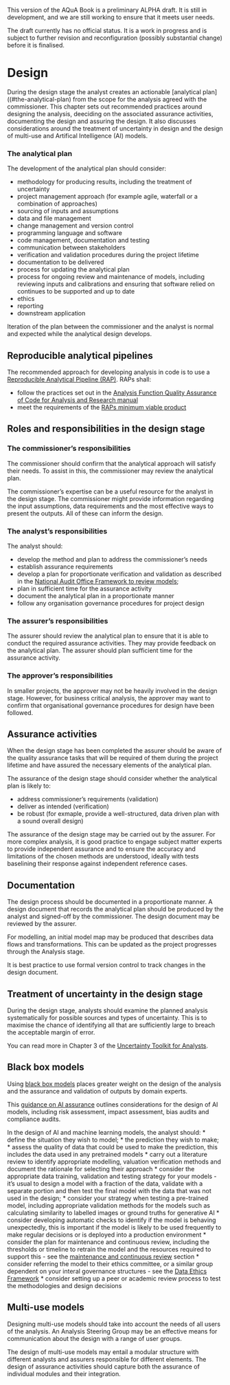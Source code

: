 ::: {.callout-important}
This version of the AQuA Book is a preliminary ALPHA draft.  It is still in development, and we are still working to ensure that it meets user needs. 

The draft currently has no official status. It is a work in progress and is subject to further revision and reconfiguration (possibly substantial change) before it is finalised. 
:::

# Design

During the design stage the analyst creates an actionable [analytical plan]((#the-analytical-plan) from the scope for the analysis agreed with the commissioner. This chapter sets out recommended practices around designing the analysis, deeciding on the associated assurance activities, documenting the design and assuring the design. It also discusses considerations around the treatment of uncertainty in design and the design of multi-use and Artifical Intelligence (AI) models.

### The analytical plan

The development of the analytical plan should consider:

* methodology for producing results, including the treatment of uncertainty
* project management approach (for example agile, waterfall or a combination of approaches)
* sourcing of inputs and assumptions
* data and file management
* change management and version control
* programming language and software
* code management, documentation and testing
* communication between stakeholders
* verification and validation procedures during the project lifetime
* documentation to be delivered
* process for updating the analytical plan
* process for ongoing review and maintenance of models, including reviewing inputs and calibrations and ensuring that software relied on continues to be supported and up to date
* ethics
* reporting
* downstream application

Iteration of the plan between the commissioner and the analyst is normal and expected while the analytical design develops. 

::: {.callout-tip}
# Reproducible analytical pipelines<a name="rap"></a>

The recommended approach for developing analysis in code is to use a [Reproducible Analytical Pipeline (RAP)](https://analysisfunction.civilservice.gov.uk/support/reproducible-analytical-pipelines/). RAPs shall:

* follow the practices set out in the [Analysis Function Quality Assurance of Code for Analysis and Research manual](https://best-practice-and-impact.github.io/qa-of-code-guidance/intro.html)
* meet the requirements of the [RAPs minimum viable product](https://github.com/best-practice-and-impact/rap_mvp_maturity_guidance/blob/master/Reproducible-Analytical-Pipelines-MVP.md)

:::

## Roles and responsibilities in the design stage

### The commissioner's responsibilities

The commissioner should confirm that the analytical approach will satisfy their needs. To assist in this, the commissioner may review the analytical plan.

The commissioner's expertise can be a useful resource for the analyst in the design stage. The commissioner might provide information regarding the input assumptions, data requirements and the most effective ways to present the outputs. All of these can inform the design.


### The analyst's responsibilities 

The analyst should: 

*  develop the method and plan to address the commissioner’s needs
*  establish assurance requirements
*  develop a plan for proportionate verification and validation as described in the [National Audit Office Framework to review models](https://www.nao.org.uk/wp-content/uploads/2016/03/11018-002-Framework-to-review-models_External_4DP.pdf); 
*  plan in sufficient time for the assurance activity
*  document the analytical plan in a proportionate manner
*  follow any organisation governance procedures for project design

### The assurer's responsibilities 

The assurer should review the analytical plan to ensure that it is able to conduct the required assurance activities. They may provide feedback on the analytical plan. The assurer should plan sufficient time for the assurance activity. 


### The approver's responsibilities

In smaller projects, the approver may not be heavily involved in the design stage. However, for business critical analysis, the approver may want to confirm that organisational governance procedures for design have been followed.


## Assurance activities

When the design stage has been completed the assurer should be aware of the quality assurance tasks that will be required of them during the project lifetime and have assured the necessary elements of the analytical plan.

The assurance of the design stage should consider whether the analytical plan is likely to:  

* address commissioner's requirements (validation)
* deliver as intended (verification)
* be robust (for exmaple, provide a well-structured, data driven plan with a sound overall design)

The assurance of the design stage may be carried out by the assurer. For more complex analysis, it is good practice to engage subject matter experts to provide independent assurance and to ensure the accuracy and limitations of the chosen methods are understood, ideally with tests baselining their response against independent reference cases.


## Documentation

The design process should be documented in a proportionate manner. A design document that records the analytical plan should be produced by the analyst and signed-off by the commissioner. The design document may be reviewed by the assurer.

For modelling, an initial model map may be produced that describes data flows and transformations. This can be updated as the project progresses through the Analysis stage.

It is best practice to use formal version control to track changes in the design document.

## Treatment of uncertainty in the design stage

During the design stage, analysts should examine the planned analysis systematically for possible sources and types of uncertainty. This is to maximise the chance of identifying all that are sufficiently large to breach the acceptable margin of error. 

You can read more in Chapter 3 of the [Uncertainty Toolkit for Analysts](https://analystsuncertaintytoolkit.github.io/UncertaintyWeb/chapter_3.html).


## Black box models

Using [black box models](definitions_and_key_concepts.qmd/#black-box-models) places greater weight on the design of the analysis and the assurance and validation of outputs by domain experts.

This [guidance on AI assurance](https://www.gov.uk/government/publications/introduction-to-ai-assurance/introduction-to-ai-assurance) outlines considerations for the design of AI models, including risk assessment, impact assessment, bias audits and compliance audits.

In the design of AI and machine learning models, the analyst should:
* define the situation they wish to model;
* the prediction they wish to make;
* assess the quality of data that could be used to make the prediction, this includes the data used in any pretrained models
* carry out a literature review to identify appropriate modelling, valuation verification methods and document the rationale for selecting their approach
* consider the appropriate data training, validation and testing strategy for your models - it's usual to design a model with a fraction of the data, validate with a separate portion and then test the final model with the data that was not used in the design;
* consider your strategy when testing a pre-trained model, including appropriate validation methods for the models such as calculating similarity to labelled images or ground truths for generative AI
* consider developing automatic checks to identify if the model is behaving unexpectedly, this is important if the model is likely to be used frequently to make regular decisions or is deployed into a production environment
* consider the plan for maintenance and continuous review, including the thresholds or timeline to retrain the model and the resources required to support this - see the [maintenance and continuous review](analytical_lifecycle.qmd/#mainenance-and-continuous-review) section
* consider referring the model to their ethics committee, or a similar group dependent on your interal governance structures - see the [Data Ethics Framework](https://www.gov.uk/government/publications/data-ethics-framework/data-ethics-framework-2020)
* consider setting up a peer or academic review process to test the methodologies and design decisions

## Multi-use models

Designing multi-use models should take into account the needs of all users of the analysis. An Analysis Steering Group may be an effective means for communication about the design with a range of user groups. 

The design of multi-use models may entail a modular structure with different analysts and assurers responsible for different elements. The design of assurance activities should capture both the assurance of individual modules and their integration.

